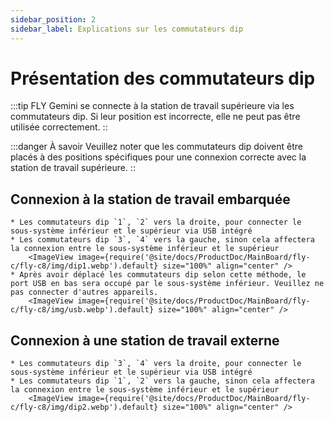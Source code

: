 ```yaml
---
sidebar_position: 2
sidebar_label: Explications sur les commutateurs dip
---
```


# Présentation des commutateurs dip

:::tip
FLY Gemini se connecte à la station de travail supérieure via les commutateurs dip. Si leur position est incorrecte, elle ne peut pas être utilisée correctement.
::

:::danger À savoir
Veuillez noter que les commutateurs dip doivent être placés à des positions spécifiques pour une connexion correcte avec la station de travail supérieure.
::

## Connexion à la station de travail embarquée

    * Les commutateurs dip `1`, `2` vers la droite, pour connecter le sous-système inférieur et le supérieur via USB intégré
    * Les commutateurs dip `3`, `4` vers la gauche, sinon cela affectera la connexion entre le sous-système inférieur et le supérieur
        <ImageView image={require('@site/docs/ProductDoc/MainBoard/fly-c/fly-c8/img/dip1.webp').default} size="100%" align="center" />
    * Après avoir déplacé les commutateurs dip selon cette méthode, le port USB en bas sera occupé par le sous-système inférieur. Veuillez ne pas connecter d'autres appareils.
        <ImageView image={require('@site/docs/ProductDoc/MainBoard/fly-c/fly-c8/img/usb.webp').default} size="100%" align="center" />


## Connexion à une station de travail externe

    * Les commutateurs dip `3`, `4` vers la droite, pour connecter le sous-système inférieur et le supérieur via USB intégré
    * Les commutateurs dip `1`, `2` vers la gauche, sinon cela affectera la connexion entre le sous-système inférieur et le supérieur
        <ImageView image={require('@site/docs/ProductDoc/MainBoard/fly-c/fly-c8/img/dip2.webp').default} size="100%" align="center" />
